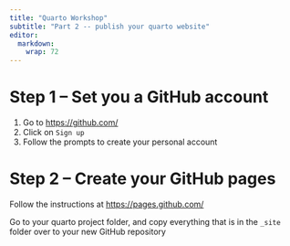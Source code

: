 ```yaml
---
title: "Quarto Workshop"
subtitle: "Part 2 -- publish your quarto website"
editor: 
  markdown: 
    wrap: 72
---
```


# Step 1 -- Set you a GitHub account

1. Go to <https://github.com/>
1. Click on `Sign up`
1. Follow the prompts to create your personal account

# Step 2 -- Create your GitHub pages

Follow the instructions at <https://pages.github.com/>

Go to your quarto project folder, and copy everything that is in the `_site` folder over to your new GitHub repository